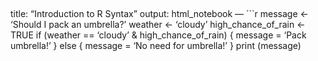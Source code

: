 <!-- install.packages("languageserver") -->
---
title: "Introduction to R Syntax"
output: html_notebook
---
```r

message <- 'Should I pack an umbrella?'
weather <- 'cloudy'
high_chance_of_rain <- TRUE
if (weather == 'cloudy' & high_chance_of_rain)
{
  message = 'Pack umbrella!'
} else {
  message = 'No need for umbrella!'
}
print (message)

